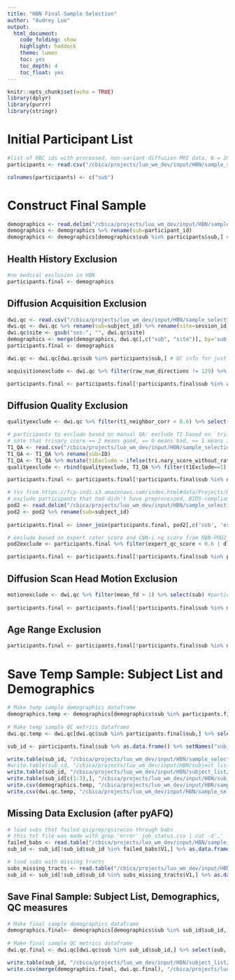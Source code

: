 ```yaml
---
title: "HBN Final Sample Selection"
author: "Audrey Luo"
output:
  html_document:
    code_folding: show
    highlight: haddock
    theme: lumen
    toc: yes
    toc_depth: 4
    toc_float: yes
---
```


```r
knitr::opts_chunk$set(echo = TRUE)
library(dplyr)
library(purrr)
library(stringr)
```

# Initial Participant List
```r
#list of RBC ids with processed, non-variant diffusion MRI data, N = 2063
participants <- read.csv("/cbica/projects/luo_wm_dev/input/HBN/sample_selection_files/HBN_NonVariantDWI_participantlist.csv") # generated by /cbica/projects/luo_wm_dev/code/Generate_input/4_QC_scripts/HBN_identify_variants.ipynb

colnames(participants) <- c("sub") 
```

# Construct Final Sample
```r
demographics <- read.delim("/cbica/projects/luo_wm_dev/input/HBN/sample_selection_files/HBN_Demographics.tsv") # copied over from network_replication
demographics <- demographics %>% rename(sub=participant_id)
demographics <- demographics[demographics$sub %in% participants$sub,] #demographic, medical, and clinical information for just the N = 2063 participants with non-variant diffusion MRI data
```

## Health History Exclusion
```r
#no medical exclusion in HBN
participants.final <- demographics 
```

## Diffusion Acquisition Exclusion
```r
dwi.qc <- read.csv("/cbica/projects/luo_wm_dev/input/HBN/sample_selection_files/HBN_DWI_QCmetrics.csv") #diffusion scan acquisition parameters and quality metrics, generated by /cbica/projects/luo_wm_dev/code/Generate_input/4_QC_scripts/diffusion_qcmetrics.ipynb
dwi.qc <- dwi.qc %>% rename(sub=subject_id) %>% rename(site=session_id) # format site variable
dwi.qc$site <- gsub("ses-", "", dwi.qc$site)
demographics <- merge(demographics, dwi.qc[,c("sub", "site")], by='sub') # add site info to demographics
participants.final <- demographics 

dwi.qc <- dwi.qc[dwi.qc$sub %in% participants$sub,] # QC info for just the N = 2063 participants with non-variant diffusion data
```

```r
acquisitionexclude <- dwi.qc %>% filter(raw_num_directions != 129) %>% select(sub) #participants to exclude from the final study sample for missing a diffusion MRI run (none)

participants.final <- participants.final[!participants.final$sub %in% acquisitionexclude$sub,] %>% as.data.frame() #remove 0 participants from the sample, remaining N = 2063
```

## Diffusion Quality Exclusion
```r
qualityexclude <- dwi.qc %>% filter(t1_neighbor_corr < 0.6) %>% select(sub) #participants to exclude from the final study sample based on processed diffusion MRI neighborhood correlation

# participants to exclude based on manual QA: exclude T1 based on `tri.nary_score_without_rater.2`==0
# note that trinary score == 2 means good, == 0 means bad, == 1 means in between
T1_QA <- read.csv("/cbica/projects/luo_wm_dev/input/HBN/sample_selection_files/T1_QA_HBN_NathaliaEsper_20230630.csv")
T1_QA <- T1_QA %>% rename(sub=ID)
T1_QA <- T1_QA %>% mutate(t1Exclude = ifelse(tri.nary_score_without_rater.2 == 0, 1, 0))
qualityexclude <- rbind(qualityexclude, T1_QA %>% filter(t1Exclude==1) %>% select(sub))  

participants.final <- participants.final[!participants.final$sub %in% qualityexclude$sub,] %>% as.data.frame() #remove 92 participants from the sample of 2063 due to diffusion data quality, remaining N = 1971
```


```r
# tsv from https://fcp-indi.s3.amazonaws.com/index.html#data/Projects/HBN/BIDS_curated/derivatives/qsiprep/)
# exclude participants that had didn't have preprocessed, BIDS-compliant dMRI data (based on HBN-POD2 curation)
pod2 <- read.delim("/cbica/projects/luo_wm_dev/input/HBN/sample_selection_files/HBN-POD2.tsv")
pod2 <- pod2 %>% rename(sub=subject_id)
  
participants.final <- inner_join(participants.final, pod2[,c('sub', 'expert_qc_score', 'xgb_qsiprep_qc_score', 'xgb_qc_score', 'dl_qc_score')], by = "sub") # remove 24 participants from sample of 1971 due to not being BIDS-compliant dMRI data, remaining N = 1947

# exclude based on expert rater score and CNN-i +q score from HBN-POD2 (CNN-i score is the definitive QC score, according to Richie-Halford paper)
pod2exclude <- participants.final %>% filter(expert_qc_score < 0.6 | dl_qc_score < 0.6)

participants.final <- participants.final[!participants.final$sub %in% pod2exclude$sub,] %>% as.data.frame() # remove 624 participants from sample of 1947 due to failing expert rater, remaining N = 1323

```

## Diffusion Scan Head Motion Exclusion
```r
motionexclude <- dwi.qc %>% filter(mean_fd > 1) %>% select(sub) #participants to exclude from the final study sample based on high in-scanner head motion during the diffusion runs. (Note that 8 of these participants were already excluded in previous steps)
 
participants.final <- participants.final[!participants.final$sub %in% motionexclude$sub,] %>% as.data.frame()  #remove additional 46 participants from the sample of 1323 due to in-scanner head motion, remaining N = 1277
```

## Age Range Exclusion 
```r
participants.final <- participants.final[!participants.final$sub %in% demographics$sub[which(is.na(demographics$age))],] %>% as.data.frame()  #remove additional 1 participant from the sample of 1277 due to missing age data, remaining N = 1276
```

# Save Temp Sample: Subject List and Demographics
```r
# Make temp sample demographics dataframe
demographics.temp <- demographics[demographics$sub %in% participants.final$sub,] %>% select(sub, age, sex, race, site) # combine demographics data 
 
# Make temp sample QC metrics dataframe 
dwi.qc.temp <- dwi.qc[dwi.qc$sub %in% participants.final$sub,] %>% select(sub, mean_fd, t1_neighbor_corr) 

sub_id <- participants.final$sub %>% as.data.frame() %>% setNames("sub_id")

write.table(sub_id, "/cbica/projects/luo_wm_dev/input/HBN/sample_selection_files/HBN_WMDev_TempSample_N1276_age5to22.txt", col.names=T, row.names=F, quote = TRUE)
#write.table(sub_id, "/cbica/projects/luo_wm_dev/input/HBN/subject_list/HBN_tempsubject_list.txt", col.names=F, row.names=F, quote = FALSE)
write.table(sub_id, "/cbica/projects/luo_wm_dev/input/HBN/subject_list/HBN_subject_list_babs.txt", col.names=T, row.names=F, quote = FALSE)
write.table(sub_id[c(1:3),], "/cbica/projects/luo_wm_dev/input/HBN/subject_list/HBN_subject_list_test.txt", col.names=F, row.names=F, quote = FALSE)
write.csv(demographics.temp, "/cbica/projects/luo_wm_dev/input/HBN/sample_selection_files/HBN_WMDev_TempSampleDemographics_N1276_age5to22.csv", quote = F, row.names = F)
write.csv(dwi.qc.temp, "/cbica/projects/luo_wm_dev/input/HBN/sample_selection_files/HBN_WMDev_TempSampleQCMetrics_N1276_age5to22.csv", quote = F, row.names = F)
```

## Missing Data Exclusion (after pyAFQ)
```r
# load subs that failed qsiprep/qsirecon through babs
# this txt file was made with grep 'error' job_status.csv | cut -d',' -f1 > ~/input/HBN/sample_selection_files/subs_failed_babs.txt
failed_babs <- read.table("/cbica/projects/luo_wm_dev/input/HBN/sample_selection_files/subs_failed_babs.txt", header=F)
sub_id <- sub_id[!sub_id$sub_id %in% failed_babs$V1,] %>% as.data.frame() %>% setNames("sub_id") # remove 29 participants from sample of 1276 due to failing qsiprep/qsirecon, new N = 1247

# load subs with missing tracts
subs_missing_tracts <- read.table("/cbica/projects/luo_wm_dev/input/HBN/sample_selection_files/subs_missing_tracts.txt", header=F)
sub_id <- sub_id[!sub_id$sub_id %in% subs_missing_tracts$V1,] %>% as.data.frame() %>% setNames("sub_id") # remove 15 participants from sample of 1247 due to missing tracts after pyAFQ, new N = 1232
```

## Save Final Sample: Subject List, Demographics, QC measures
```r
# Make final sample demographics dataframe
demographics.final<- demographics[demographics$sub %in% sub_id$sub_id,] %>% select(sub, age, sex, race, site) # combine demographics data 
 
# Make final sample QC metrics dataframe 
dwi.qc.final <- dwi.qc[dwi.qc$sub %in% sub_id$sub_id,] %>% select(sub, mean_fd, t1_neighbor_corr) 

write.table(sub_id, "/cbica/projects/luo_wm_dev/input/HBN/subject_list/final_sample/HBN_WMDev_FinalSample.txt", col.names=T, row.names=F, quote = TRUE)
write.csv(merge(demographics.final, dwi.qc.final), "/cbica/projects/luo_wm_dev/input/HBN/sample_selection_files/final_sample/HBN_WMDev_FinalSampleDemoQC.csv", quote = F, row.names = F)
```